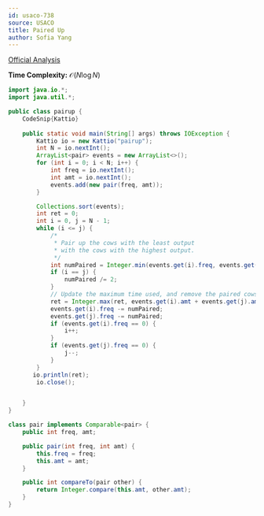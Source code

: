 ```yaml
---
id: usaco-738
source: USACO
title: Paired Up
author: Sofia Yang
---
```


[Official Analysis](http://www.usaco.org/current/data/sol_pairup_silver_open17.html)

**Time Complexity:** $\mathcal{O}(N\log N)$


<LanguageSection>

<JavaSection>


``` java
import java.io.*;
import java.util.*;

public class pairup {
	CodeSnip{Kattio}
	
	public static void main(String[] args) throws IOException {
		Kattio io = new Kattio("pairup");
		int N = io.nextInt();
		ArrayList<pair> events = new ArrayList<>();
		for (int i = 0; i < N; i++) {
			int freq = io.nextInt();
			int amt = io.nextInt();
			events.add(new pair(freq, amt));
		}

		Collections.sort(events);
		int ret = 0;
		int i = 0, j = N - 1;
		while (i <= j) {
			/*
			 * Pair up the cows with the least output
			 * with the cows with the highest output.
			 */
			int numPaired = Integer.min(events.get(i).freq, events.get(j).freq);
			if (i == j) {
				numPaired /= 2;
			}
			// Update the maximum time used, and remove the paired cows.
			ret = Integer.max(ret, events.get(i).amt + events.get(j).amt);
			events.get(i).freq -= numPaired;
			events.get(j).freq -= numPaired;
			if (events.get(i).freq == 0) {
				i++;
			}
			if (events.get(j).freq == 0) {
				j--;
			}
		}
	   io.println(ret);
		io.close();


	}
}

class pair implements Comparable<pair> {
	public int freq, amt;

	public pair(int freq, int amt) {
		this.freq = freq;
		this.amt = amt;
	}

	public int compareTo(pair other) {
		return Integer.compare(this.amt, other.amt);
	}
}
```

</JavaSection>

</LanguageSection>
